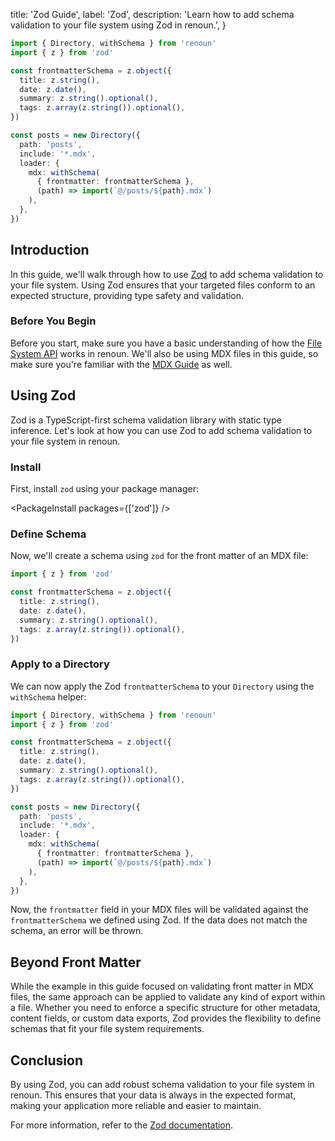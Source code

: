   title: 'Zod Guide',
  label: 'Zod',
  description:
    'Learn how to add schema validation to your file system using Zod in renoun.',
}

```ts
import { Directory, withSchema } from 'renoun'
import { z } from 'zod'

const frontmatterSchema = z.object({
  title: z.string(),
  date: z.date(),
  summary: z.string().optional(),
  tags: z.array(z.string()).optional(),
})

const posts = new Directory({
  path: 'posts',
  include: '*.mdx',
  loader: {
    mdx: withSchema(
      { frontmatter: frontmatterSchema },
      (path) => import(`@/posts/${path}.mdx`)
    ),
  },
})
```

## Introduction

In this guide, we'll walk through how to use [Zod](https://zod.dev/) to add schema validation to your file system. Using Zod ensures that your targeted files conform to an expected structure, providing type safety and validation.

### Before You Begin

Before you start, make sure you have a basic understanding of how the [File System API](/utilities/file-system) works in renoun. We'll also be using MDX files in this guide, so make sure you're familiar with the [MDX Guide](/guides/mdx) as well.

## Using Zod

Zod is a TypeScript-first schema validation library with static type inference. Let's look at how you can use Zod to add schema validation to your file system in renoun.

### Install

First, install `zod` using your package manager:

<PackageInstall packages={['zod']} />

### Define Schema

Now, we'll create a schema using `zod` for the front matter of an MDX file:

```ts
import { z } from 'zod'

const frontmatterSchema = z.object({
  title: z.string(),
  date: z.date(),
  summary: z.string().optional(),
  tags: z.array(z.string()).optional(),
})
```

### Apply to a Directory

We can now apply the Zod `frontmatterSchema` to your `Directory` using the `withSchema` helper:

```ts highlightedLines="1,11-20"
import { Directory, withSchema } from 'renoun'
import { z } from 'zod'

const frontmatterSchema = z.object({
  title: z.string(),
  date: z.date(),
  summary: z.string().optional(),
  tags: z.array(z.string()).optional(),
})

const posts = new Directory({
  path: 'posts',
  include: '*.mdx',
  loader: {
    mdx: withSchema(
      { frontmatter: frontmatterSchema },
      (path) => import(`@/posts/${path}.mdx`)
    ),
  },
})
```

Now, the `frontmatter` field in your MDX files will be validated against the `frontmatterSchema` we defined using Zod. If the data does not match the schema, an error will be thrown.

## Beyond Front Matter

While the example in this guide focused on validating front matter in MDX files, the same approach can be applied to validate any kind of export within a file. Whether you need to enforce a specific structure for other metadata, content fields, or custom data exports, Zod provides the flexibility to define schemas that fit your file system requirements.

## Conclusion

By using Zod, you can add robust schema validation to your file system in renoun. This ensures that your data is always in the expected format, making your application more reliable and easier to maintain.

For more information, refer to the [Zod documentation](https://github.com/colinhacks/zod).
